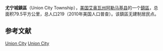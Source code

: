 {{noteTA
|G1=USState
}}
{{Infobox settlement
|official_name            = 尤宁城鎮區
|native_name = Union City Township
|settlement_type          = [[鎮區_(美国)|鎮區]]
|nickname                 = 
|motto                    =

<!-- Images -->
|image_skyline            = 
|imagesize                = 
|image_caption            = 
|image_flag               = 
|image_seal               =

<!-- Maps -->
|image_map                = Map highlighting Union City Township, Allamakee County, Iowa.svg
|mapsize                  = 
|map_caption              = 
|image_map1               = 
|mapsize1                 = 
|map_caption1             =

<!-- Location -->
|coordinates_display      = inline,title
|coordinates_region       = US-IA
|subdivision_type         = 国家
|subdivision_name         = 美国
|subdivision_type1        = [[美国行政区划|州]]
|subdivision_name1        = 艾奥瓦州
|subdivision_type2        = [[艾奥瓦州行政区划|县]]
|subdivision_name2        = [[阿勒马基县|阿勒马基县]]

<!-- Area -->
|area_footnotes           = 
|area_magnitude           = 
|area_total_km2           = 79.49
|area_land_km2            = 79.43
|area_water_km2           = 0.06
|unit_pref                = Imperial
|area_total_sq_mi         = 30.69
|area_land_sq_mi          = 30.67
|area_water_sq_mi         = 0.02

<!-- Population -->
|population_as_of         = 2010年
|population_footnotes     = 
|population_total         = 219
|population_density_km2   = 2.8
|population_density_sq_mi = 7.1

|timezone                 = [[北美中部时区|北美中部时间(CST)]]
|utc_offset               = -6
|timezone_DST             = [[北美中部时区|北美中部夏令时间(CDT)]]
|utc_offset_DST           = -5
|elevation_footnotes      = {{GR|3}}
|elevation_m              = 213
|elevation_ft             = 699
|latd                     = 43
|latm                     = 27
|lats                     = 38
|latNS                    = N
|longd                    = 091
|longm                    = 25
|longs                    = 21
|longEW                   = W

}}'''尤宁城鎮區'''（Union City Township），[[美国|美国]][[艾奥瓦州|艾奥瓦州]][[阿勒马基县|阿勒马基县]]的一个[[鎮區_(美国)|鎮區]]，总面积79.5平方公里，总人口219（2010年美国人口普查）。该鎮區无建制居民点。

==参考文献==
{{reflist}}

{{阿勒馬基縣 (艾奧瓦州)}}

[[Category:阿勒馬基縣鎮區_(艾奧瓦州)|Union City]]
[[Category:艾奧瓦州鎮區|Union City]]